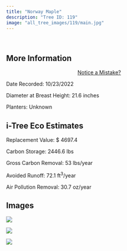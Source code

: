 ```yaml
---
title: "Norway Maple"
description: "Tree ID: 119"
image: "all_tree_images/119/main.jpg"
---
```


<br>

## **More Information**
::: column-margin
<center><a class="button" href="https://forms.gle/W6f5nwYxrM33hF4f7">Notice a Mistake?</a></center>
:::


Date Recorded:  10/23/2022

Diameter at Breast Height:  21.6  inches

Planters:  Unknown

## **i-Tree Eco Estimates**


 Replacement Value: $ 4697.4

 Carbon Storage:  2446.6  lbs

 Gross Carbon Removal:  53  lbs/year

 Avoided Runoff:  72.1  ft<sup>3</sup>/year

 Air Pollution Removal:  30.7  oz/year

## **Images**


 ![](all_tree_images/119/IMG_6820.jpg)

 ![](all_tree_images/119/IMG_6821.jpg)

 ![](all_tree_images/119/main.jpg)
